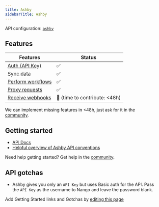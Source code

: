 ```yaml
---
title: Ashby
sidebarTitle: Ashby
---
```



<Overview />

API configuration: [`ashby`](https://nango.dev/providers.yaml)

## Features

| Features | Status |
| - | - |
| [Auth (API Key)](/guides/getting-started/authorize-an-api-from-your-app) | ✅ |
| [Sync data](/guides/getting-started/read-from-an-api) | ✅ |
| [Perform workflows](/guides/getting-started/write-to-an-api) | ✅ |
| [Proxy requests](/guides/proxy-requests-to-an-api) | ✅ |
| [Receive webhooks](/guides/receive-webhooks-from-an-api) | 🚫 (time to contribute: &lt;48h) |

<Tip>We can implement missing features in &lt;48h, just ask for it in the [community](https://nango.dev/slack).</Tip>

## Getting started

-   [API Docs](https://developers.ashbyhq.com/reference/introduction)
-   [Helpful overview of Ashby API conventions](https://developers.ashbyhq.com/reference/endpoint-naming)

<Tip>Need help getting started? Get help in the [community](https://nango.dev/slack).</Tip>

## API gotchas

- Ashby gives you only an `API Key` but uses Basic auth for the API. Pass the `API Key` as the username to Nango and leave the password blank.


<Note>Add Getting Started links and Gotchas by [editing this page](https://github.com/nangohq/nango/tree/master/docs-v2/integrations/all/ashby.mdx)</Note>
